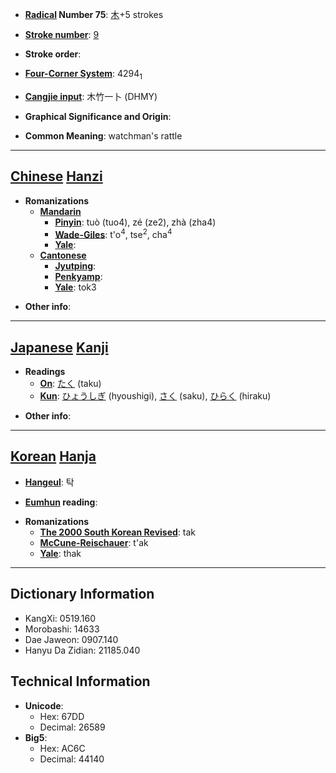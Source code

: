 * '''[[Wiktionary:Chinese radical index| Radical]] Number 75''': [[Wiktionary:Chinese radical index 木|木]]+5 strokes

* '''[[Wiktionary:Chinese total strokes index|Stroke number]]''': [[Wiktionary:Chinese total strokes index 9|9]]

* '''Stroke order''': 

* '''[[Wiktionary:Chinese four corner index|Four-Corner System]]''': 4294<sub>1</sub>

* '''[[Wiktionary:Chinese Cangjie index|Cangjie input]]''': 木竹一卜 (DHMY)

* '''Graphical Significance and Origin''': 

* '''Common Meaning''': watchman's rattle

----

== [[Chinese]] [[Hanzi]] ==

* '''Romanizations'''
** '''[[Mandarin]]'''
*** '''[[Pinyin]]''': tuò (tuo4), zé (ze2), zhà (zha4)
*** '''[[Wade-Giles]]''': t'o<sup>4</sup>, tse<sup>2</sup>, cha<sup>4</sup>
*** '''[[Yale]]''': 
** '''[[Cantonese]]'''
*** '''[[Jyutping]]''':
*** '''[[Penkyamp]]''': 
*** '''[[Yale]]''': tok3

* '''Other info''': 

----

== [[Japanese]] [[Kanji]] ==

* '''Readings'''
** '''[[On]]''': [[たく]] (taku)
** '''[[Kun]]''': [[ひょうしぎ]] (hyoushigi), [[さく]] (saku), [[ひらく]] (hiraku)

* '''Other info''':  

----

== [[Korean]] [[Hanja]] ==

* '''[[Hangeul]]''': 탁

* '''[[Eumhun]] reading''': 

* '''Romanizations'''
** '''[[The 2000 South Korean Revised Romanization|The 2000 South Korean Revised]]''': tak
** '''[[McCune-Reischauer]]''': t'ak
** '''[[Yale]]''': thak

----

== Dictionary Information ==

* KangXi: 0519.160
* Morobashi: 14633
* Dae Jaweon: 0907.140
* Hanyu Da Zidian: 21185.040

== Technical Information ==

* '''Unicode''':
** Hex: 67DD
** Decimal: 26589
* '''Big5''':
** Hex: AC6C
** Decimal: 44140